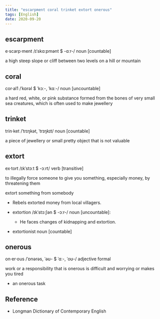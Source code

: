```yaml
---
title: "escarpment coral trinket extort onerous"
tags: [English]
date: 2020-09-20
---
```


## escarpment

e·scarp·ment /ɪˈskɑːpmənt $ -ɑːr-/ noun [countable]

a high steep slope or cliff between two levels on a hill or mountain

## coral

cor·al1 /ˈkɒrəl $ ˈkɔː-, ˈkɑː-/ noun [uncountable]

a hard red, white, or pink substance formed from the bones of very small sea creatures,
which is often used to make jewellery

## trinket

trin·ket /ˈtrɪŋkət, ˈtrɪŋkɪt/ noun [countable]

a piece of jewellery or small pretty object that is not valuable

## extort

ex·tort /ɪkˈstɔːt $ -ɔːrt/ verb [transitive]

to illegally force someone to give you something, especially money, by threatening them

extort something from somebody

- Rebels extorted money from local villagers.

- extortion /ɪkˈstɔːʃən $ -ɔːr-/ noun [uncountable]:
  - He faces changes of kidnapping and extortion.

- extortionist noun [countable]

## onerous

on·er·ous /ˈɒnərəs, ˈəʊ- $ ˈɑː-, ˈoʊ-/ adjective formal

work or a responsibility that is onerous is difficult and worrying or makes you tired

- an onerous task

## Reference

- Longman Dictionary of Contemporary English
